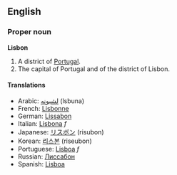 ==English==
===Proper noun===
'''Lisbon'''

#A district of [[Portugal]].
#The capital of Portugal and of the district of Lisbon.

====Translations====
*Arabic: [[لشبونه]] (lsbuna)
*French: [[Lisbonne]]
*German: [[Lissabon]]
*Italian: [[Lisbona]] ''f''
*Japanese: [[リスボン]] (risubon)
*Korean: [[리스본]] (riseubon)
*Portuguese: [[Lisboa]] ''f''
*Russian: [[Лиссабон]]
*Spanish: [[Lisboa]]